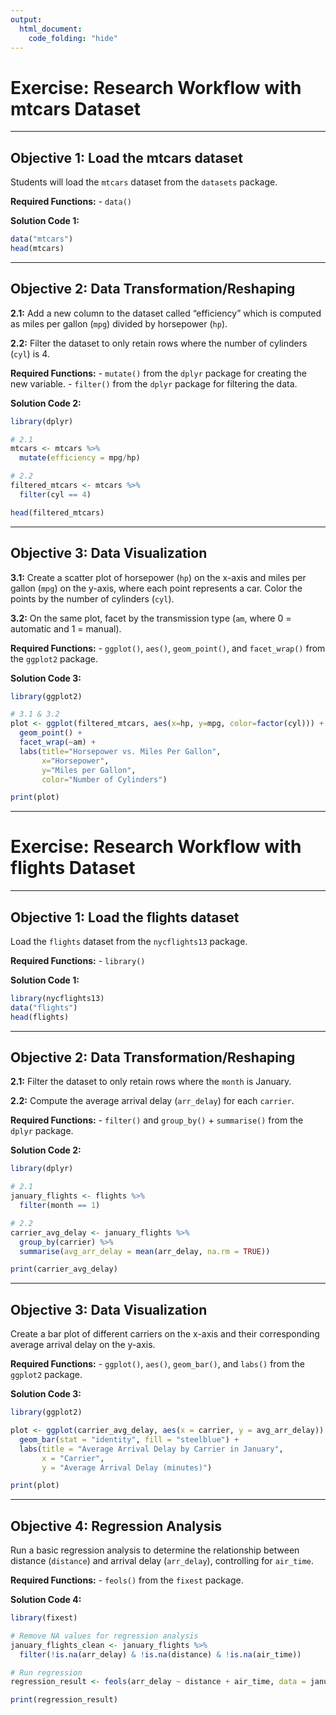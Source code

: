 ```yaml
---
output:
  html_document:
    code_folding: "hide"
---
```


# Exercise: Research Workflow with mtcars Dataset

---

## Objective 1: Load the mtcars dataset 
Students will load the `mtcars` dataset from the `datasets` package.

**Required Functions:** 
- `data()`

**Solution Code 1:**
```r
data("mtcars")
head(mtcars)
```

---

## Objective 2: Data Transformation/Reshaping
**2.1:** Add a new column to the dataset called "efficiency" which is computed as miles per gallon (`mpg`) divided by horsepower (`hp`).

**2.2:** Filter the dataset to only retain rows where the number of cylinders (`cyl`) is 4.

**Required Functions:** 
- `mutate()` from the `dplyr` package for creating the new variable.
- `filter()` from the `dplyr` package for filtering the data.

**Solution Code 2:**
```r
library(dplyr)

# 2.1
mtcars <- mtcars %>%
  mutate(efficiency = mpg/hp)

# 2.2
filtered_mtcars <- mtcars %>%
  filter(cyl == 4)

head(filtered_mtcars)
```

---

## Objective 3: Data Visualization
**3.1:** Create a scatter plot of horsepower (`hp`) on the x-axis and miles per gallon (`mpg`) on the y-axis, where each point represents a car. Color the points by the number of cylinders (`cyl`). 

**3.2:** On the same plot, facet by the transmission type (`am`, where 0 = automatic and 1 = manual).

**Required Functions:** 
- `ggplot()`, `aes()`, `geom_point()`, and `facet_wrap()` from the `ggplot2` package.

**Solution Code 3:**
```r
library(ggplot2)

# 3.1 & 3.2
plot <- ggplot(filtered_mtcars, aes(x=hp, y=mpg, color=factor(cyl))) +
  geom_point() +
  facet_wrap(~am) +
  labs(title="Horsepower vs. Miles Per Gallon",
       x="Horsepower",
       y="Miles per Gallon",
       color="Number of Cylinders")

print(plot)
```

---

# Exercise: Research Workflow with flights Dataset

---

## Objective 1: Load the flights dataset 
Load the `flights` dataset from the `nycflights13` package.

**Required Functions:** 
- `library()`

**Solution Code 1:**
```r
library(nycflights13)
data("flights")
head(flights)
```

---

## Objective 2: Data Transformation/Reshaping
**2.1:** Filter the dataset to only retain rows where the `month` is January.

**2.2:** Compute the average arrival delay (`arr_delay`) for each `carrier`.

**Required Functions:** 
- `filter()` and `group_by()` + `summarise()` from the `dplyr` package.

**Solution Code 2:**
```r
library(dplyr)

# 2.1
january_flights <- flights %>%
  filter(month == 1)

# 2.2
carrier_avg_delay <- january_flights %>%
  group_by(carrier) %>%
  summarise(avg_arr_delay = mean(arr_delay, na.rm = TRUE))

print(carrier_avg_delay)
```

---

## Objective 3: Data Visualization
Create a bar plot of different carriers on the x-axis and their corresponding average arrival delay on the y-axis.

**Required Functions:** 
- `ggplot()`, `aes()`, `geom_bar()`, and `labs()` from the `ggplot2` package.

**Solution Code 3:**
```r
library(ggplot2)

plot <- ggplot(carrier_avg_delay, aes(x = carrier, y = avg_arr_delay)) +
  geom_bar(stat = "identity", fill = "steelblue") +
  labs(title = "Average Arrival Delay by Carrier in January",
       x = "Carrier",
       y = "Average Arrival Delay (minutes)")

print(plot)
```

---

## Objective 4: Regression Analysis
Run a basic regression analysis to determine the relationship between distance (`distance`) and arrival delay (`arr_delay`), controlling for `air_time`.

**Required Functions:** 
- `feols()` from the `fixest` package.

**Solution Code 4:**
```r
library(fixest)

# Remove NA values for regression analysis
january_flights_clean <- january_flights %>%
  filter(!is.na(arr_delay) & !is.na(distance) & !is.na(air_time))

# Run regression
regression_result <- feols(arr_delay ~ distance + air_time, data = january_flights_clean)

print(regression_result)
```



